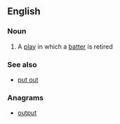 ==English==

===Noun===
{{en-noun}}

# {{baseball}} A [[play]] in which a [[batter]] is retired

===See also===
* [[put out]]

===Anagrams===
* [[output#English|output]]